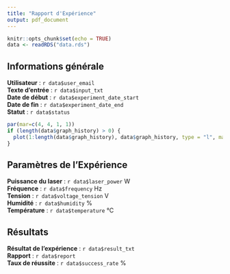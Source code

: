 ```yaml
---
title: "Rapport d'Expérience"
output: pdf_document
---
```


```r
knitr::opts_chunk$set(echo = TRUE)
data <- readRDS("data.rds")
```

## Informations générale

**Utilisateur** : `r data$user_email`  
**Texte d'entrée** : `r data$input_txt`  
**Date de début** : `r data$experiment_date_start`  
**Date de fin** : `r data$experiment_date_end`  
**Statut** : `r data$status`  

```r
par(mar=c(4, 4, 1, 1))
if (length(data$graph_history) > 0) {
  plot(1:length(data$graph_history), data$graph_history, type = "l", main = "Historique", xlab = "Temps", ylab = "Valeur")
}
```

## Paramètres de l'Expérience

**Puissance du laser** : `r data$laser_power` W  
**Fréquence** : `r data$frequency` Hz  
**Tension** : `r data$voltage_tension` V  
**Humidité** : `r data$humidity` %  
**Température** : `r data$temperature` °C  

## Résultats

**Résultat de l'expérience** : `r data$result_txt`  
**Rapport** : `r data$report`  
**Taux de réussite** : `r data$success_rate` %  